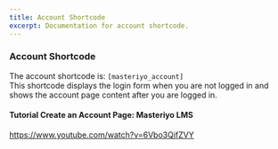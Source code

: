 ---
title: Account Shortcode
excerpt: Documentation for account shortcode.
---

### Account Shortcode
The account shortcode is:  `[masteriyo_account]` \
This shortcode displays the login form when you are not logged in and shows the account page content after you are logged in.
#### Tutorial Create an Account Page: Masteriyo LMS

<Embed>https://www.youtube.com/watch?v=6Vbo3QifZVY</Embed>
